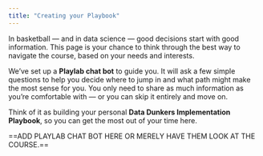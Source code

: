 ```yaml
---
title: "Creating your Playbook"
---
```


In basketball — and in data science — good decisions start with good information. This page is your chance to think through the best way to navigate the course, based on your needs and interests.

We’ve set up a **Playlab chat bot** to guide you. It will ask a few simple questions to help you decide where to jump in and what path might make the most sense for you. You only need to share as much information as you’re comfortable with — or you can skip it entirely and move on.

Think of it as building your personal **Data Dunkers Implementation Playbook**, so you can get the most out of your time here.

==ADD PLAYLAB CHAT BOT HERE OR MERELY HAVE THEM LOOK AT THE COURSE.==